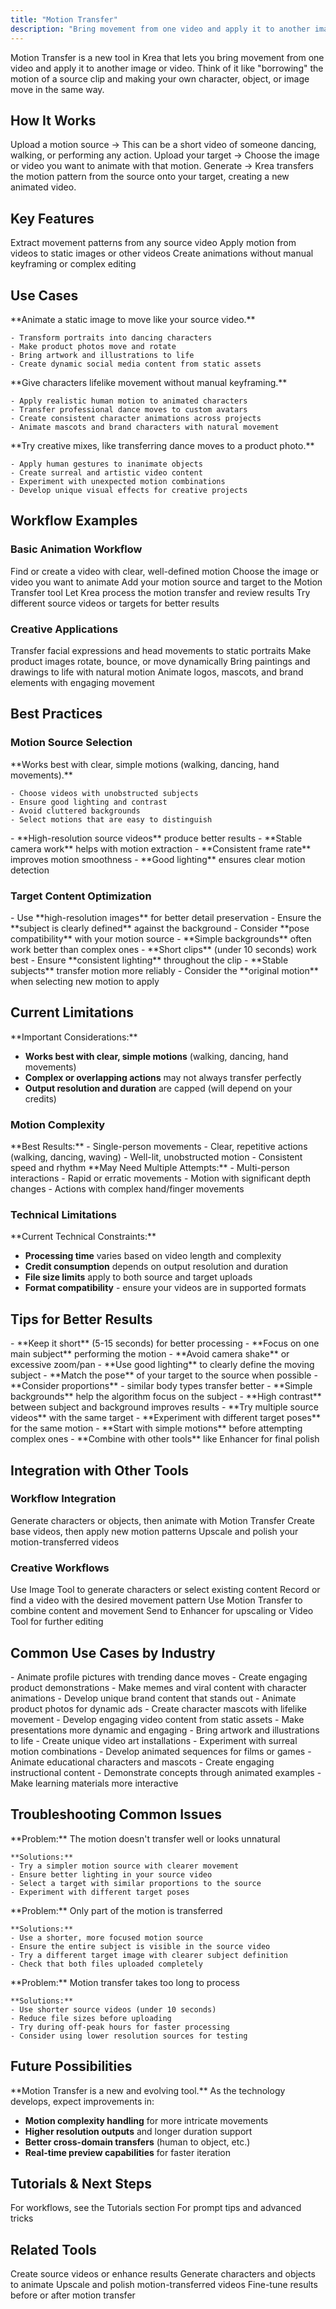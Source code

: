 ```yaml
---
title: "Motion Transfer"
description: "Bring movement from one video and apply it to another image or video"
---
```


Motion Transfer is a new tool in Krea that lets you bring movement from one video and apply it to another image or video. Think of it like "borrowing" the motion of a source clip and making your own character, object, or image move in the same way.

## How It Works

<Steps>
  <Step title="Upload Motion Source">
    Upload a motion source → This can be a short video of someone dancing, walking, or performing any action.
  </Step>
  
  <Step title="Upload Your Target">
    Upload your target → Choose the image or video you want to animate with that motion.
  </Step>
  
  <Step title="Generate">
    Generate → Krea transfers the motion pattern from the source onto your target, creating a new animated video.
  </Step>
</Steps>

## Key Features

<CardGroup cols={3}>
  <Card title="Motion Extraction" icon="video">
    Extract movement patterns from any source video
  </Card>
  
  <Card title="Cross-Media Transfer" icon="arrows-rotate">
    Apply motion from videos to static images or other videos
  </Card>
  
  <Card title="Automated Animation" icon="magic-wand">
    Create animations without manual keyframing or complex editing
  </Card>
</CardGroup>

## Use Cases

<AccordionGroup>
  <Accordion title="Animate Static Images">
    **Animate a static image to move like your source video.**
    
    - Transform portraits into dancing characters
    - Make product photos move and rotate
    - Bring artwork and illustrations to life
    - Create dynamic social media content from static assets
  </Accordion>
  
  <Accordion title="Character Animation">
    **Give characters lifelike movement without manual keyframing.**
    
    - Apply realistic human motion to animated characters
    - Transfer professional dance moves to custom avatars
    - Create consistent character animations across projects
    - Animate mascots and brand characters with natural movement
  </Accordion>
  
  <Accordion title="Creative Experiments">
    **Try creative mixes, like transferring dance moves to a product photo.**
    
    - Apply human gestures to inanimate objects
    - Create surreal and artistic video content
    - Experiment with unexpected motion combinations
    - Develop unique visual effects for creative projects
  </Accordion>
</AccordionGroup>

## Workflow Examples

### Basic Animation Workflow

<Steps>
  <Step title="Prepare Source Video">
    Find or create a video with clear, well-defined motion
  </Step>
  
  <Step title="Select Target Content">
    Choose the image or video you want to animate
  </Step>
  
  <Step title="Upload Both Files">
    Add your motion source and target to the Motion Transfer tool
  </Step>
  
  <Step title="Generate & Review">
    Let Krea process the motion transfer and review results
  </Step>
  
  <Step title="Refine if Needed">
    Try different source videos or targets for better results
  </Step>
</Steps>

### Creative Applications

<CardGroup cols={2}>
  <Card title="Portrait Animation" icon="user">
    Transfer facial expressions and head movements to static portraits
  </Card>
  
  <Card title="Product Demos" icon="box">
    Make product images rotate, bounce, or move dynamically
  </Card>
  
  <Card title="Art & Illustration" icon="palette">
    Bring paintings and drawings to life with natural motion
  </Card>
  
  <Card title="Brand Content" icon="building">
    Animate logos, mascots, and brand elements with engaging movement
  </Card>
</CardGroup>

## Best Practices

### Motion Source Selection

<AccordionGroup>
  <Accordion title="Clear, Simple Motions">
    **Works best with clear, simple motions (walking, dancing, hand movements).**
    
    - Choose videos with unobstructed subjects
    - Ensure good lighting and contrast
    - Avoid cluttered backgrounds
    - Select motions that are easy to distinguish
  </Accordion>
  
  <Accordion title="Quality Considerations">
    - **High-resolution source videos** produce better results
    - **Stable camera work** helps with motion extraction
    - **Consistent frame rate** improves motion smoothness
    - **Good lighting** ensures clear motion detection
  </Accordion>
</AccordionGroup>

### Target Content Optimization

<AccordionGroup>
  <Accordion title="Image Targets">
    - Use **high-resolution images** for better detail preservation
    - Ensure the **subject is clearly defined** against the background
    - Consider **pose compatibility** with your motion source
    - **Simple backgrounds** often work better than complex ones
  </Accordion>
  
  <Accordion title="Video Targets">
    - **Short clips** (under 10 seconds) work best
    - Ensure **consistent lighting** throughout the clip
    - **Stable subjects** transfer motion more reliably
    - Consider the **original motion** when selecting new motion to apply
  </Accordion>
</AccordionGroup>

## Current Limitations

<Warning>
**Important Considerations:**

- **Works best with clear, simple motions** (walking, dancing, hand movements)
- **Complex or overlapping actions** may not always transfer perfectly
- **Output resolution and duration** are capped (will depend on your credits)
</Warning>

### Motion Complexity

<AccordionGroup>
  <Accordion title="Optimal Motion Types">
    **Best Results:**
    - Single-person movements
    - Clear, repetitive actions (walking, dancing, waving)
    - Well-lit, unobstructed motion
    - Consistent speed and rhythm
  </Accordion>
  
  <Accordion title="Challenging Motion Types">
    **May Need Multiple Attempts:**
    - Multi-person interactions
    - Rapid or erratic movements
    - Motion with significant depth changes
    - Actions with complex hand/finger movements
  </Accordion>
</AccordionGroup>

### Technical Limitations

<Info>
**Current Technical Constraints:**

- **Processing time** varies based on video length and complexity
- **Credit consumption** depends on output resolution and duration
- **File size limits** apply to both source and target uploads
- **Format compatibility** - ensure your videos are in supported formats
</Info>

## Tips for Better Results

<AccordionGroup>
  <Accordion title="Source Video Tips">
    - **Keep it short** (5-15 seconds) for better processing
    - **Focus on one main subject** performing the motion
    - **Avoid camera shake** or excessive zoom/pan
    - **Use good lighting** to clearly define the moving subject
  </Accordion>
  
  <Accordion title="Target Selection Tips">
    - **Match the pose** of your target to the source when possible
    - **Consider proportions** - similar body types transfer better
    - **Simple backgrounds** help the algorithm focus on the subject
    - **High contrast** between subject and background improves results
  </Accordion>
  
  <Accordion title="Experimentation Tips">
    - **Try multiple source videos** with the same target
    - **Experiment with different target poses** for the same motion
    - **Start with simple motions** before attempting complex ones
    - **Combine with other tools** like Enhancer for final polish
  </Accordion>
</AccordionGroup>

## Integration with Other Tools

### Workflow Integration

<CardGroup cols={3}>
  <Card title="From Image Tool" icon="image">
    Generate characters or objects, then animate with Motion Transfer
  </Card>
  
  <Card title="From Video Tool" icon="video">
    Create base videos, then apply new motion patterns
  </Card>
  
  <Card title="To Enhancer" icon="sparkles">
    Upscale and polish your motion-transferred videos
  </Card>
</CardGroup>

### Creative Workflows

<Steps>
  <Step title="Create or Select Content">
    Use Image Tool to generate characters or select existing content
  </Step>
  
  <Step title="Find Motion Source">
    Record or find a video with the desired movement pattern
  </Step>
  
  <Step title="Apply Motion Transfer">
    Use Motion Transfer to combine content and movement
  </Step>
  
  <Step title="Enhance Results">
    Send to Enhancer for upscaling or Video Tool for further editing
  </Step>
</Steps>

## Common Use Cases by Industry

<AccordionGroup>
  <Accordion title="Social Media Content">
    - Animate profile pictures with trending dance moves
    - Create engaging product demonstrations
    - Make memes and viral content with character animations
    - Develop unique brand content that stands out
  </Accordion>
  
  <Accordion title="Marketing & Advertising">
    - Animate product photos for dynamic ads
    - Create character mascots with lifelike movement
    - Develop engaging video content from static assets
    - Make presentations more dynamic and engaging
  </Accordion>
  
  <Accordion title="Creative & Artistic Projects">
    - Bring artwork and illustrations to life
    - Create unique video art installations
    - Experiment with surreal motion combinations
    - Develop animated sequences for films or games
  </Accordion>
  
  <Accordion title="Education & Training">
    - Animate educational characters and mascots
    - Create engaging instructional content
    - Demonstrate concepts through animated examples
    - Make learning materials more interactive
  </Accordion>
</AccordionGroup>

## Troubleshooting Common Issues

<AccordionGroup>
  <Accordion title="Poor Motion Transfer Quality">
    **Problem:** The motion doesn't transfer well or looks unnatural
    
    **Solutions:**
    - Try a simpler motion source with clearer movement
    - Ensure better lighting in your source video
    - Select a target with similar proportions to the source
    - Experiment with different target poses
  </Accordion>
  
  <Accordion title="Incomplete Motion Transfer">
    **Problem:** Only part of the motion is transferred
    
    **Solutions:**
    - Use a shorter, more focused motion source
    - Ensure the entire subject is visible in the source video
    - Try a different target image with clearer subject definition
    - Check that both files uploaded completely
  </Accordion>
  
  <Accordion title="Long Processing Times">
    **Problem:** Motion transfer takes too long to process
    
    **Solutions:**
    - Use shorter source videos (under 10 seconds)
    - Reduce file sizes before uploading
    - Try during off-peak hours for faster processing
    - Consider using lower resolution sources for testing
  </Accordion>
</AccordionGroup>

## Future Possibilities

<Info>
**Motion Transfer is a new and evolving tool.** As the technology develops, expect improvements in:

- **Motion complexity handling** for more intricate movements
- **Higher resolution outputs** and longer duration support
- **Better cross-domain transfers** (human to object, etc.)
- **Real-time preview capabilities** for faster iteration
</Info>

## Tutorials & Next Steps

<CardGroup cols={2}>
  <Card title="Workflows" icon="book" href="/tutorials">
    For workflows, see the Tutorials section
  </Card>
  
  <Card title="Tips & Tricks" icon="lightbulb" href="/tutorials/tips-tricks">
    For prompt tips and advanced tricks
  </Card>
</CardGroup>

## Related Tools

<CardGroup cols={4}>
  <Card title="Video Tool" icon="video" href="/tools/video">
    Create source videos or enhance results
  </Card>
  
  <Card title="Image Tool" icon="image" href="/tools/image">
    Generate characters and objects to animate
  </Card>
  
  <Card title="Enhancer" icon="sparkles" href="/tools/enhancer">
    Upscale and polish motion-transferred videos
  </Card>
  
  <Card title="Edit Tool" icon="edit" href="/tools/edit">
    Fine-tune results before or after motion transfer
  </Card>
</CardGroup>
